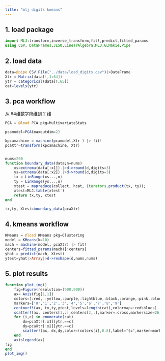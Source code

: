 ```yaml
---
title: "mlj digits kmeans"
---
```




## 1. load package

```julia
import MLJ:transform,inverse_transform,fit!,predict,fitted_params
using CSV, DataFrames,JLSO,LinearAlgebra,MLJ,GLMakie,Pipe
```
## 2. load data
```julia
data=@pipe CSV.File("../data/load_digits.csv")|>DataFrame
Xtr = Matrix(data[!,1:64])
ytr = categorical(data[!,65])
cat=levels(ytr)
```

## 3. pca workflow
从 64维数字降维到 2 维
```julia
PCA = @load PCA pkg=MultivariateStats

pcamodel=PCA(maxoutdim=2)

kpcamachine = machine(pcamodel,Xtr ) |> fit!
pcaXtr=transform(kpcamachine, Xtr)


nums=200
function boundary_data(data;n=nums)
    xs=extrema(data[:x1]).|>d->round(d,digits=3)
    ys=extrema(data[:x2]).|>d->round(d,digits=3)
    tx = LinRange(xs...,n)
    ty = LinRange(ys...,n)
    xtest = mapreduce(collect, hcat, Iterators.product(tx, ty));
    xtest=MLJ.table(xtest')
    return tx,ty, xtest
end

tx,ty, Xtest=boundary_data(pcaXtr)
```

## 4. kmeans workflow
```julia
KMeans = @load KMeans pkg=Clustering
model = KMeans(k=10)
mach = machine(model, pcaXtr) |> fit!
centers=fitted_params(mach)[:centers]
yhat = predict(mach, Xtest)
ytest=yhat|>Array|>d->reshape(d,nums,nums)
```


## 5. plot results
```julia
function plot_img()
    fig=Figure(resolution=(900,900))
    ax= Axis(fig[1,1])
    colors=[:red, :yellow,:purple,:lightblue,:black,:orange,:pink,:blue,:tomato,:lightgreen,]
    markers=['0','1','2','3','4','5','6','7','8','9']
    contourf!(ax, tx,ty,ytest,levels=length(cat),colormap=:redsblues)
    scatter!(ax, centers[1,:],centers[2,:],marker=:cross,markersize=26,color=:white)
    for (i,c) in enumerate(cat)
        dx=pcaXtr[:x1][ytr.==c]
        dy=pcaXtr[:x2][ytr.==c]
        scatter!(ax, dx,dy,color=(colors[i],0.8),label="$c",marker=markers[i],markersize=18)
    end
    axislegend(ax)
fig
end
plot_img()
```